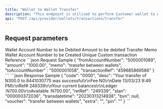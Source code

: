 ```yaml
---
title: "Wallet to Wallet Transfer"
description: "This endpoint is utilized to perform Customer wallet to wallet transfer."
api: "POST /api/provider/wallets/transactions/transfer"
---
```


## Request parameters

<ParamField body="fromAccountNumber" type="number" required>
  Wallet Account Number to be Debited
</ParamField>

<ParamField body="amount" type="number" required>
  Amount to be debited
</ParamField>

<ParamField body="memo" type="string" required>
  Transfer Memo
</ParamField>

<ParamField body="toAccountNumber" type="number" required>
  Wallet Account Number to be Created
</ParamField>

<ParamField body="transactionRef" type="number" required>
  Unique Custom transaction Reference
</ParamField>

<RequestExample>
```json Request Sample
{
    "fromAccountNumber": "5000001089",
    "amount": "1000.00",
    "memo": "transfer between wallets",
    "toAccountNumber" : "5000001058",
    "transactionRef": "459685869586"
}
```
</RequestExample>

<ResponseExample>
```json Response Sample
{
    "code": "0000",
    "desc": "Your transfer of N300.0 to 8441030775 was successful\r\nFee N0\r\nDate 13/03/23 9:49 PM\r\nRef# 249339\r\nYour current balances\r\nLedger :N700.00\r\nAvailable :N700.00",
    "retRef": "249339",
    "stan": "000000372036",
    "transdatetime": "20230313214938",
    "bvn": null,
    "voucher": "transfer between wallets",
    "extra": "",
    "pin": ""
}
```
</ResponseExample>
